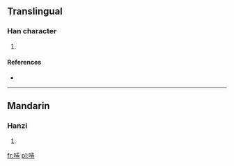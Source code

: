 ==Translingual==

===Han character===
{{Han char|rn=30|rad=口|as=08|sn=11|four=|canj=口火手山 (RFQU)}}

# {{defn|Han|sort=口08}}

====References====
* {{Han ref|kx=0196.261|hdz=10643.080|uh=5573|ud=21875}}

----

==Mandarin==

===Hanzi===
{{cmn-hanzi|pin=[[quán]] ([[quan2]])|wg=ch'üan<sup>2</sup>}}

# {{defn|Mandarin|sort=口08}}

[[fr:啳]]
[[pl:啳]]